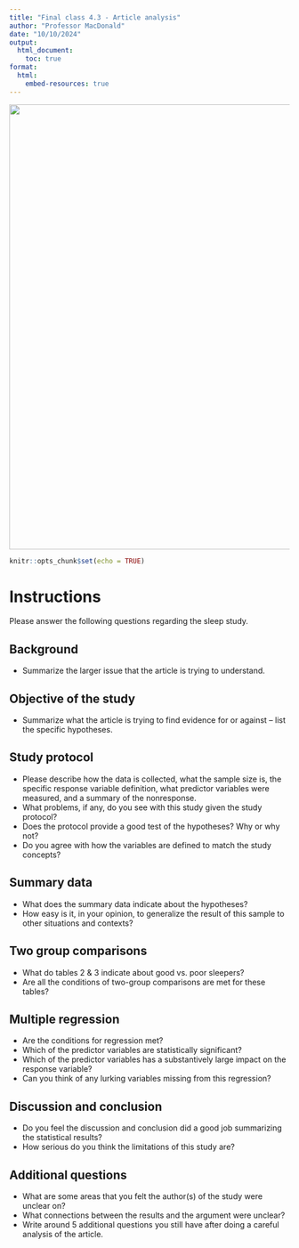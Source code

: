 ```yaml
---
title: "Final class 4.3 - Article analysis"
author: "Professor MacDonald"
date: "10/10/2024"
output:
  html_document:
    toc: true
format: 
  html:
    embed-resources: true
---
```


![](student.sleep.jpg){width="800"}

```r
knitr::opts_chunk$set(echo = TRUE)
```

# Instructions

Please answer the following questions regarding the sleep study.

## Background

+ Summarize the larger issue that the article is trying to understand.

## Objective of the study

+ Summarize what the article is trying to find evidence for or against -- list the specific hypotheses.

## Study protocol

+ Please describe how the data is collected, what the sample size is, the specific response variable definition, what predictor variables were measured, and a summary of the nonresponse.
+ What problems, if any, do you see with this study given the study protocol? 
+ Does the protocol provide a good test of the hypotheses? Why or why not?
+ Do you agree with how the variables are defined to match the study concepts? 

## Summary data

+ What does the summary data indicate about the hypotheses? 
+ How easy is it, in your opinion, to generalize the result of this sample to other situations and contexts?

## Two group comparisons

+ What do tables 2 & 3 indicate about good vs. poor sleepers? 
+ Are all the conditions of two-group comparisons are met for these tables?

## Multiple regression

+ Are the conditions for regression met?
+ Which of the predictor variables are statistically significant? 
+ Which of the predictor variables has a substantively large impact on the response variable? 
+ Can you think of any lurking variables missing from this regression?

## Discussion and conclusion

+ Do you feel the discussion and conclusion did a good job summarizing the statistical results? 
+ How serious do you think the limitations of this study are?

## Additional questions

+ What are some areas that you felt the author(s) of the study were unclear on? 
+ What connections between the results and the argument were unclear? 
+ Write around 5 additional questions you still have after doing a careful analysis of the article.
